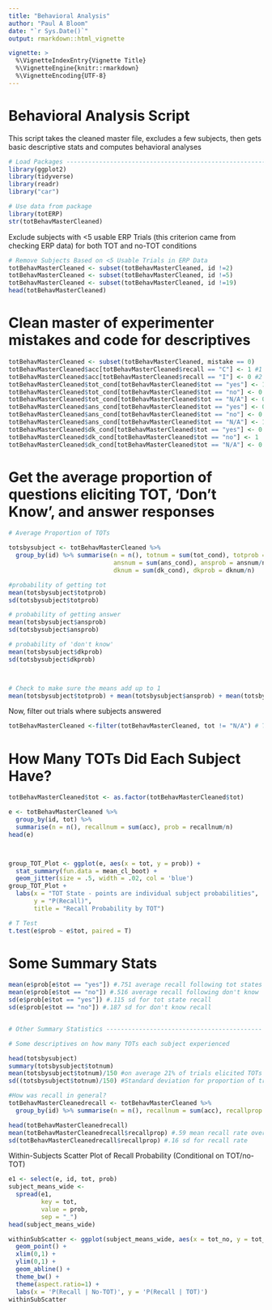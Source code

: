 ```yaml
---
title: "Behavioral Analysis"
author: "Paul A Bloom"
date: "`r Sys.Date()`"
output: rmarkdown::html_vignette

vignette: >
  %\VignetteIndexEntry{Vignette Title}
  %\VignetteEngine{knitr::rmarkdown}
  %\VignetteEncoding{UTF-8}
---
```


# Behavioral Analysis Script

This script takes the cleaned master file, excludes a few subjects, then gets basic descriptive stats and computes behavioral analyses


```r
# Load Packages -----------------------------------------------------------
library(ggplot2)
library(tidyverse)
library(readr)
library("car")

# Use data from package
library(totERP)
str(totBehavMasterCleaned)
```

Exclude subjects with <5 usable ERP Trials (this criterion came from checking ERP data) for both TOT and no-TOT conditions
```r
# Remove Subjects Based on <5 Usable Trials in ERP Data
totBehavMasterCleaned <- subset(totBehavMasterCleaned, id !=2)
totBehavMasterCleaned <- subset(totBehavMasterCleaned, id !=5)
totBehavMasterCleaned <- subset(totBehavMasterCleaned, id !=19)
head(totBehavMasterCleaned)
```

# Clean master of experimenter mistakes and code for descriptives

```r
totBehavMasterCleaned <- subset(totBehavMasterCleaned, mistake == 0)
totBehavMasterCleaned$acc[totBehavMasterCleaned$recall == "C"] <- 1 #1 for correct
totBehavMasterCleaned$acc[totBehavMasterCleaned$recall == "I"] <- 0 #2 for incorrect
totBehavMasterCleaned$tot_cond[totBehavMasterCleaned$tot == "yes"] <- 1
totBehavMasterCleaned$tot_cond[totBehavMasterCleaned$tot == "no"] <- 0
totBehavMasterCleaned$tot_cond[totBehavMasterCleaned$tot == "N/A"] <- 0
totBehavMasterCleaned$ans_cond[totBehavMasterCleaned$tot == "yes"] <- 0
totBehavMasterCleaned$ans_cond[totBehavMasterCleaned$tot == "no"] <- 0
totBehavMasterCleaned$ans_cond[totBehavMasterCleaned$tot == "N/A"] <- 1
totBehavMasterCleaned$dk_cond[totBehavMasterCleaned$tot == "yes"] <- 0
totBehavMasterCleaned$dk_cond[totBehavMasterCleaned$tot == "no"] <- 1
totBehavMasterCleaned$dk_cond[totBehavMasterCleaned$tot == "N/A"] <- 0

```

# Get the average proportion of questions eliciting TOT, 'Don't Know', and answer responses
```r

# Average Proportion of TOTs

totsbysubject <- totBehavMasterCleaned %>%
  group_by(id) %>% summarise(n = n(), totnum = sum(tot_cond), totprob = totnum/n,
                             ansnum = sum(ans_cond), ansprob = ansnum/n,
                             dknum = sum(dk_cond), dkprob = dknum/n)

#probability of getting tot
mean(totsbysubject$totprob)
sd(totsbysubject$totprob)

# probability of getting answer
mean(totsbysubject$ansprob)
sd(totsbysubject$ansprob)

# probability of 'don't know'
mean(totsbysubject$dkprob)
sd(totsbysubject$dkprob)



# Check to make sure the means add up to 1
mean(totsbysubject$totprob) + mean(totsbysubject$ansprob) + mean(totsbysubject$dkprob)

```

Now, filter out trials where subjects answered
```r
totBehavMasterCleaned <-filter(totBehavMasterCleaned, tot != "N/A") # Take Out Trials Where Subject Answered

```

# How Many TOTs Did Each Subject Have?
```r

totBehavMasterCleaned$tot <- as.factor(totBehavMasterCleaned$tot)

e <- totBehavMasterCleaned %>% 
  group_by(id, tot) %>%
  summarise(n = n(), recallnum = sum(acc), prob = recallnum/n)
head(e)



group_TOT_Plot <- ggplot(e, aes(x = tot, y = prob)) + 
  stat_summary(fun.data = mean_cl_boot) + 
  geom_jitter(size = .5, width = .02, col = 'blue')
group_TOT_Plot + 
  labs(x = "TOT State - points are individual subject probabilities", 
       y = "P(Recall)", 
       title = "Recall Probability by TOT")

# T Test
t.test(e$prob ~ e$tot, paired = T)


```
# Some Summary Stats

```r
mean(e$prob[e$tot == "yes"]) #.751 average recall following tot states
mean(e$prob[e$tot == "no"]) #.516 average recall following don't know
sd(e$prob[e$tot == "yes"]) #.115 sd for tot state recall
sd(e$prob[e$tot == "no"]) #.187 sd for don't know recall


# Other Summary Statistics -------------------------------------------

# Some descriptives on how many TOTs each subject experienced

head(totsbysubject)
summary(totsbysubject$totnum)
mean(totsbysubject$totnum)/150 #on average 21% of trials elicited TOTs
sd((totsbysubject$totnum)/150) #Standard deviation for proportion of trials eliciting TOTs (.085)

#How was recall in general?
totBehavMasterCleanedrecall <- totBehavMasterCleaned %>% 
  group_by(id) %>% summarise(n = n(), recallnum = sum(acc), recallprop = recallnum/n)

head(totBehavMasterCleanedrecall)
mean(totBehavMasterCleanedrecall$recallprop) #.59 mean recall rate overall
sd(totBehavMasterCleanedrecall$recallprop) #.16 sd for recall rate

```

Within-Subjects Scatter Plot of Recall Probability (Conditional on TOT/no-TOT)

```r
e1 <- select(e, id, tot, prob)
subject_means_wide <-
  spread(e1,
         key = tot,
         value = prob,
         sep = "_")
head(subject_means_wide)

withinSubScatter <- ggplot(subject_means_wide, aes(x = tot_no, y = tot_yes)) +
  geom_point() +
  xlim(0,1) +
  ylim(0,1) +
  geom_abline() + 
  theme_bw() + 
  theme(aspect.ratio=1) +
  labs(x = 'P(Recall | No-TOT)', y = 'P(Recall | TOT)')
withinSubScatter
```
